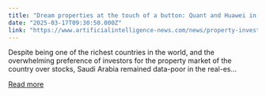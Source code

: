 ```yaml
---
title: "Dream properties at the touch of a button: Quant and Huawei in Saudi Arabia"
date: "2025-03-17T09:30:50.000Z"
link: "https://www.artificialintelligence-news.com/news/property-investment-market-changed-by-quant-and-huawei-in-saudi-arabia/"
---
```


Despite being one of the richest countries in the world, and the overwhelming preference of investors for the property market of the country over stocks, Saudi Arabia remained data-poor in the real-es...

[Read more](https://www.artificialintelligence-news.com/news/property-investment-market-changed-by-quant-and-huawei-in-saudi-arabia/)
